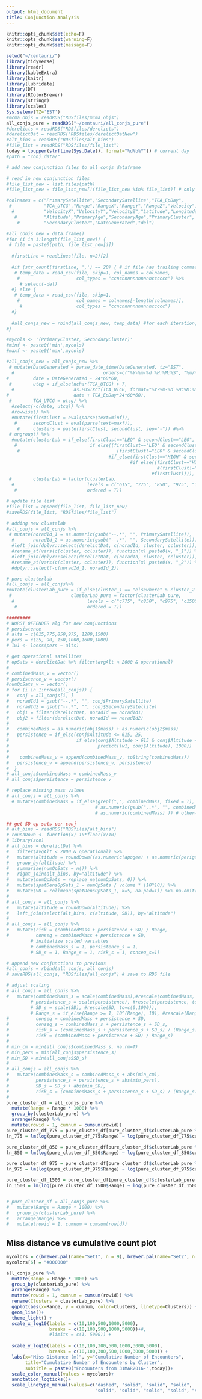 ```yaml
---
output: html_document
title: Conjunction Analysis
---
```


```r
knitr::opts_chunk$set(echo=F)
knitr::opts_chunk$set(warning=F)
knitr::opts_chunk$set(message=F)

setwd("~/centauri/")
library(tidyverse)
library(readr)
library(kableExtra)
library(knitr)
library(lubridate)
library(DT)
library(RColorBrewer)
library(stringr)
library(scales)
Sys.setenv(TZ='EST')
#mcma_objs = readRDS("RDSfiles/mcma_objs")
all_conjs_pure = readRDS("~/centauri/all_conjs_pure")
#derelicts = readRDS("RDSfiles/derelicts")
#derelictDat = readRDS("RDSfiles/derelictDatNew")
#alt_bins = readRDS("RDSfiles/alt_bins")
#file_list = readRDS("RDSfiles/file_list")
today = toupper(strftime(Sys.Date(), format="%d%b%Y")) # current day
#path = "conj_data/"
```

```r
# add new conjunction files to all_conjs dataframe

# read in new conjunction files
#file_list_new = list.files(path)
#file_list_new = file_list_new[!(file_list_new %in% file_list)] # only the new conjunctions

#colnames = c("PrimarySatellite","SecondarySatellite","TCA_EpDay",
 #            "TCA_UTCG","Range","RangeX","RangeY","RangeZ","Velocity",
  #           "VelocityX","VelocityY","VelocityZ","Latitude","Longitude",
   #          "Altitude","PrimaryAge","SecondaryAge","PrimaryCluster",
    #         "SecondaryCluster","DateGenerated","del")

#all_conjs_new = data.frame()
#for (i in 1:length(file_list_new)) {
 # file = paste0(path, file_list_new[i])
  
  #firstLine = readLines(file, n=2)[2]
  
  #if (str_count(firstLine, ',') == 20) { # if file has trailing commas
   # temp_data = read_csv(file, skip=1, col_names = colnames, 
    #                     col_types = "ccncnnnnnnnnnnncccccc") %>%
     # select(-del)
  #} else {
   # temp_data = read_csv(file, skip=1, 
    #                     col_names = colnames[-length(colnames)], 
     #                    col_types = "ccncnnnnnnnnnnnccccc")
  #}
  
  #all_conjs_new = rbind(all_conjs_new, temp_data) #for each iteration, bind the new data to the building dataset
#}

#mycols <- '(PrimaryCluster, SecondaryCluster)'
#minf <- paste0('min',mycols)
#maxf <- paste0('max',mycols)

#all_conjs_new = all_conjs_new %>%
 # mutate(DateGenerated = parse_date_time(DateGenerated, tz="EST", 
  #                                 orders=c("%Y-%m-%d %H:%M:%S", "%m/%d/%y %H:%M")),
#         date = DateGenerated - 24*60*60,
 #        utcg = if_else(nchar(TCA_UTCG) > 7,
  #                      as.POSIXct(TCA_UTCG, format="%Y-%m-%d %H:%M:%S"),
#                        date + TCA_EpDay*24*60*60),
 #        TCA_UTCG = utcg) %>% 
  #select(-c(date, utcg)) %>%
  #rowwise() %>% 
  #mutate(firstClust = eval(parse(text=minf)),
   #      secondClust = eval(parse(text=maxf)),
    #     clusters = paste(firstClust, secondClust, sep="-")) #%>% 
 # ungroup() %>%
  #mutate(clusterLab = if_else(firstClust=="LEO" & secondClust=="LEO", "LEO",
   #                           if_else((firstClust=="LEO" & secondClust!="LEO") |
    #                                    (firstClust!="LEO" & secondClust=="LEO"), "LEO-other",
                                      #if_else(firstClust=="HIGH" & secondClust=="HIGH", "HIGH",
                                              #if_else((firstClust=="HIGH" & secondClust!="HIGH") | 
                                                        #(firstClust!="HIGH" & secondClust=="HIGH"), "HIGH-other",
                                                      #firstClust)))),
 #        clusterLab = factor(clusterLab,
  #                           levels = c("615", "775", "850", "975", "1200", "1500", "LEO","LEO-other","HIGH","HIGH-other"),
   #                          ordered = T))

# update file list
#file_list = append(file_list, file_list_new)
#saveRDS(file_list, "RDSfiles/file_list")

# adding new clustelab
#all_conjs = all_conjs %>%
 # mutate(noradId_1 = as.numeric(gsub("--.*", "", PrimarySatellite)),
  #       noradId_2 = as.numeric(gsub("--.*", "", SecondarySatellite))) %>%
  #left_join(dplyr::select(derelictDat, c(noradId, cluster, ccluster)), by=c("noradId_1" = "noradId")) %>%
  #rename_at(vars(c(cluster, ccluster)), function(x) paste0(x, "_1")) %>%
  #left_join(dplyr::select(derelictDat, c(noradId, cluster, ccluster)), by=c("noradId_2" = "noradId")) %>%
  #rename_at(vars(c(cluster, ccluster)), function(x) paste0(x, "_2")) %>%
  #dplyr::select(-c(noradId_1, noradId_2))

# pure clusterlab
#all_conjs = all_conjs%>%
#mutate(clusterLab_pure = if_else(cluster_1 == "elsewhere" & cluster_2 == "elsewhere", "no collision", if_else(cluster_1 == "elsewhere" | cluster_2 == "elsewhere", "no collision", if_else(cluster_1 == "cleo" | cluster_2 == "cleo", "LEO-other", if_else(cluster_1 == "cleo" & cluster_2 == "cleo", "LEO",as.character(cluster_1))))),
 #                      clusterLab_pure = factor(clusterLab_pure,
  #                           levels = c("c775", "c850", "c975", "c1500", "LEO-other","LEO", "no collision"),
   #                          ordered = T))

#########
# WORST OFFENDER alg for new conjunctions
# persistence
# alts = c(615,775,850,975, 1200,1500)
# pers = c(25, 90, 150,1000,1600,1800)
# lw1 <- loess(pers ~ alts)

# get operational satellites
# opSats = derelictDat %>% filter(avgAlt < 2000 & operational)
# 
# combinedMass_v = vector()
# persistence_v = vector()
#numOpSats_v = vector()
# for (i in 1:nrow(all_conjs)) {
#   conj = all_conjs[i, ]
#   noradId1 = gsub("--.*", "", conj$PrimarySatellite)
#   noradId2 = gsub("--.*", "", conj$SecondarySatellite)
#   obj1 = filter(derelictDat, noradId == noradId1)
#   obj2 = filter(derelictDat, noradId == noradId2)
#   
#   combinedMass = as.numeric(obj1$mass) + as.numeric(obj2$mass)
#   persistence = if_else(conj$Altitude <= 615, 25,
#                         if_else(conj$Altitude > 615 & conj$Altitude <= 1500, 
#                                 predict(lw1, conj$Altitude), 1000)) 
#   
#    combinedMass_v = append(combinedMass_v, toString(combinedMass))
#   persistence_v = append(persistence_v, persistence)
#  }
# all_conjs$combinedMass = combinedMass_v
# all_conjs$persistence = persistence_v

# replace missing mass values
# all_conjs = all_conjs %>%
  # mutate(combinedMass = if_else(grepl(",", combinedMass, fixed = T), # if it contains a comma
                                 # as.numeric(gsub(",.*", "", combinedMass)), # make substring up to the comma
                                 # as.numeric(combinedMass) )) # otherwise don't change

## get SD op sats per conj
# alt_bins = readRDS("RDSfiles/alt_bins")
# roundDown <- function(x) 10*floor(x/10)
# library(zoo)
# alt_bins = derelictDat %>% 
#   filter(avgAlt < 2000 & operational) %>%
#   mutate(altitude = roundDown((as.numeric(apogee) + as.numeric(perigee))/2)) %>% 
#   group_by(altitude) %>% 
#   summarise(numOpSats = n()) %>% 
#   right_join(alt_bins, by="altitude") %>%
#   mutate(numOpSats = replace_na(numOpSats, 0)) %>% 
#   mutate(spatDensOpSats_1 = numOpSats / volume * (10^10)) %>%
#   mutate(SD = rollmean(spatDensOpSats_1, k=5, na.pad=T)) %>% na.omit()
# 
# all_conjs = all_conjs %>% 
#   mutate(altitude = roundDown(Altitude)) %>% 
#   left_join(select(alt_bins, c(altitude, SD)), by="altitude") 
# 
# all_conjs = all_conjs %>%
#   mutate(risk = (combinedMass + persistence + SD) / Range,
#          conseq = combinedMass + persistence + SD,
         # initialize scaled variables
         # combinedMass_s = 1, persistence_s = 1,
         # SD_s = 1, Range_s = 1, risk_s = 1, conseq_s=1)

# append new conjunctions to previous
#all_conjs = rbind(all_conjs, all_conjs)
# saveRDS(all_conjs, "RDSfiles/all_conjs") # save to RDS file

# adjust scaling 
# all_conjs = all_conjs %>%
#   mutate(combinedMass_s = scale(combinedMass),#rescale(combinedMass, to=c(0,1000)),
         # persistence_s = scale(persistence), #rescale(persistence, to=c(0,1000)),
         # SD_s = scale(SD), #rescale(SD, to=c(0,1000)),
         # Range_s = if_else(Range >= 1, 10^(Range), 10), #rescale(Range, to=c(1e-4, 100)),
#          conseq = combinedMass + persistence + SD,
#          conseq_s = combinedMass_s + persistence_s + SD_s,
#          risk_s = (combinedMass_s + persistence_s + SD_s) / (Range_s),
#          risk = (combinedMass + persistence + SD) / Range_s) 
# 
# min_cm = min(all_conjs$combinedMass_s, na.rm=T)
# min_pers = min(all_conjs$persistence_s)
# min_SD = min(all_conjs$SD_s)
# 
# all_conjs = all_conjs %>%
#   mutate(combinedMass_s = combinedMass_s + abs(min_cm),
#          persistence_s = persistence_s + abs(min_pers),
#          SD_s = SD_s + abs(min_SD),
#          risk_s = (combinedMass_s + persistence_s + SD_s) / (Range_s))
# 
pure_cluster_df = all_conjs_pure %>% 
  mutate(Range = Range * 1000) %>%
  group_by(clusterLab_pure) %>%
  arrange(Range) %>%
  mutate(rowid = 1, cumnum = cumsum(rowid))
pure_cluster_df_775 = pure_cluster_df[pure_cluster_df$clusterLab_pure %in% "c775",]
ln_775 = lm(log(pure_cluster_df_775$Range) ~ log(pure_cluster_df_775$cumnum))

pure_cluster_df_850 = pure_cluster_df[pure_cluster_df$clusterLab_pure %in% "c850",]
ln_850 = lm(log(pure_cluster_df_850$Range) ~ log(pure_cluster_df_850$cumnum))

pure_cluster_df_975 = pure_cluster_df[pure_cluster_df$clusterLab_pure %in% "c975",]
ln_975 = lm(log(pure_cluster_df_975$Range) ~ log(pure_cluster_df_975$cumnum))

pure_cluster_df_1500 = pure_cluster_df[pure_cluster_df$clusterLab_pure %in% "c1500",]
ln_1500 = lm(log(pure_cluster_df_1500$Range) ~ log(pure_cluster_df_1500$cumnum))


# pure_cluster_df = all_conjs_pure %>% 
#   mutate(Range = Range * 1000) %>%
#   group_by(clusterLab_pure) %>%
#   arrange(Range) %>%
#   mutate(rowid = 1, cumnum = cumsum(rowid))
```

## Miss distance vs cumulative count plot
```r
mycolors = c(brewer.pal(name="Set1", n = 9), brewer.pal(name="Set2", n = 4))
mycolors[6] = "#000000"

all_conjs_pure %>% 
  mutate(Range = Range * 1000) %>%
  group_by(clusterLab_pure) %>%
  arrange(Range) %>%
  mutate(rowid = 1, cumnum = cumsum(rowid)) %>% 
  rename(Clusters = clusterLab_pure) %>% 
  ggplot(aes(x=Range, y = cumnum, color=Clusters, linetype=Clusters)) +
  geom_line()+
  theme_light() +
  scale_x_log10(labels = c(10,100,500,1000,5000), 
                breaks = c(10,100,500,1000,5000))+#,
                #limits = c(1, 5000)) +
  
  scale_y_log10(labels = c(10,100,300,500,1000,3000,5000), 
                breaks = c(10,100,300,500,1000,3000,5000)) +
  labs(x="Miss Distance (m)", y="Cumulative Number of Encounters",
       title="Cumulative Number of Encounters by Cluster", 
       subtitle = paste0("Encounters from 31MAR2016-",today))+
  scale_color_manual(values = mycolors)+
  annotation_logticks()+
  scale_linetype_manual(values=c("dashed", "solid", "solid", "solid",
                                 "solid", "solid", "solid", "solid", "solid", "dashed"))

```





